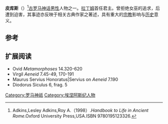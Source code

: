 {{Infobox deity|type=roman
| image = Luca Giordano - Picus and Circe.jpg
| name = 皮库斯
| god_of = [[拉丁姆|拉丁姆]]国王
| consort = Canens
| father = [[萨图尔努斯|萨图尔努斯]]
| children = [[法乌努斯|法乌努斯]]
}}
'''皮库斯'''（{{lang-en|Picus}}）<ref>Adkins,Lesley Adkins,Roy A.（1998）.''Handbook to Life in Ancient Rome''.Oxford University Press,USA.ISBN 9780195123326.</ref>[[古罗马神话|古罗马神话]][[男性|男性]]人物之一。[[拉丁姆|拉丁姆]]首任君主。曾拒绝女巫的追求，后遭到迫害，其事迹亦反映于相关古典作家之著述，具有重大的[[宗教|宗教]]影响与[[历史|历史]]意义。

== 参考 ==
{{reflist}}

== 扩展阅读 ==
* Ovid ''Metamorphoses'' 14.320-620
* Virgil ''Aeneid'' 7.45-49, 170-191
* Maurus Servius Honoratus|Servius on ''Aeneid'' 7.190
* Diodorus Siculus 6, frag. 5

[[Category:罗马神祇|Category:罗马神祇]]
[[Category:埃涅阿斯纪人物|Category:埃涅阿斯纪人物]]


{{古罗马小作品}}